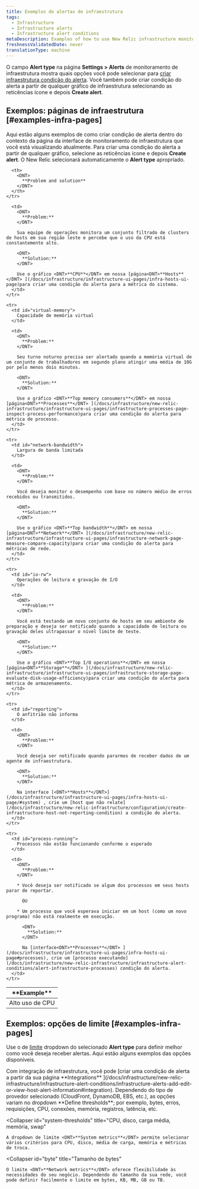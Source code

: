 ```yaml
---
title: Exemplos de alertas de infraestrutura
tags:
  - Infrastructure
  - Infrastructure alerts
  - Infrastructure alert conditions
metaDescription: Examples of how to use New Relic infrastructure monitoring to create alert conditions for your business needs.
freshnessValidatedDate: never
translationType: machine
---
```


O campo <DNT>**Alert type**</DNT> na página <DNT>**Settings > Alerts**</DNT> de monitoramento de infraestrutura mostra quais opções você pode selecionar para [criar infraestrutura condição do alerta](/docs/infrastructure/new-relic-infrastructure/infrastructure-alert-conditions/infrastructure-alerts-add-edit-or-view-host-alert-information). Você também pode criar condição do alerta a partir de qualquer gráfico de infraestrutura selecionando as reticências <Icon name="fe-more-horizontal"/> ícone e depois <DNT>**Create alert**</DNT>.

## Exemplos: páginas de infraestrutura [#examples-infra-pages]

Aqui estão alguns exemplos de como criar condição de alerta dentro do contexto da página da interface de monitoramento de infraestrutura que você está visualizando atualmente. Para criar uma condição do alerta a partir de qualquer gráfico, selecione as reticências <Icon name="fe-more-horizontal"/> ícone e depois <DNT>**Create alert**</DNT>. O New Relic selecionará automaticamente o <DNT>**Alert type**</DNT> apropriado.

<table>
  <thead>
    <tr>
      <th style={{ width: "200px" }}>
        <DNT>
          **Example**
        </DNT>
      </th>

      <th>
        <DNT>
          **Problem and solution**
        </DNT>
      </th>
    </tr>
  </thead>

  <tbody>
    <tr>
      <td id="cpu-usage">
        Alto uso de CPU
      </td>

      <td>
        <DNT>
          **Problem:**
        </DNT>

        Sua equipe de operações monitora um conjunto filtrado de clusters de hosts em sua região leste e percebe que o uso da CPU está constantemente alto.

        <DNT>
          **Solution:**
        </DNT>

        Use o gráfico <DNT>**CPU**</DNT> em nossa [página<DNT>**Hosts**</DNT> ](/docs/infrastructure/infrastructure-ui-pages/infra-hosts-ui-page)para criar uma condição do alerta para a métrica do sistema.
      </td>
    </tr>

    <tr>
      <td id="virtual-memory">
        Capacidade de memória virtual
      </td>

      <td>
        <DNT>
          **Problem:**
        </DNT>

        Seu turno noturno precisa ser alertado quando a memória virtual de um conjunto de trabalhadores em segundo plano atingir uma média de 10G por pelo menos dois minutos.

        <DNT>
          **Solution:**
        </DNT>

        Use o gráfico <DNT>**Top memory consumers**</DNT> em nossa [página<DNT>**Processes**</DNT> ](/docs/infrastructure/new-relic-infrastructure/infrastructure-ui-pages/infrastructure-processes-page-inspect-process-performance)para criar uma condição do alerta para métrica de processo.
      </td>
    </tr>

    <tr>
      <td id="network-bandwidth">
        Largura de banda limitada
      </td>

      <td>
        <DNT>
          **Problem:**
        </DNT>

        Você deseja monitor o desempenho com base no número médio de erros recebidos ou transmitidos.

        <DNT>
          **Solution:**
        </DNT>

        Use o gráfico <DNT>**Top bandwidth**</DNT> em nossa [página<DNT>**Network**</DNT> ](/docs/infrastructure/new-relic-infrastructure/infrastructure-ui-pages/infrastructure-network-page-measure-compare-capacity)para criar uma condição do alerta para métricas de rede.
      </td>
    </tr>

    <tr>
      <td id="io-rw">
        Operações de leitura e gravação de I/O
      </td>

      <td>
        <DNT>
          **Problem:**
        </DNT>

        Você está testando um novo conjunto de hosts em seu ambiente de preparação e deseja ser notificado quando a capacidade de leitura ou gravação deles ultrapassar o nível limite de teste.

        <DNT>
          **Solution:**
        </DNT>

        Use o gráfico <DNT>**Top I/O operations**</DNT> em nossa [página<DNT>**Storage**</DNT> ](/docs/infrastructure/new-relic-infrastructure/infrastructure-ui-pages/infrastructure-storage-page-evaluate-disk-usage-efficiency)para criar uma condição do alerta para métrica de armazenamento.
      </td>
    </tr>

    <tr>
      <td id="reporting">
        O anfitrião não informa
      </td>

      <td>
        <DNT>
          **Problem:**
        </DNT>

        Você deseja ser notificado quando pararmos de receber dados de um agente de infraestrutura.

        <DNT>
          **Solution:**
        </DNT>

        Na interface [<DNT>**Hosts**</DNT>](/docs/infrastructure/infrastructure-ui-pages/infra-hosts-ui-page/#system) , crie um [host que não relate](/docs/infrastructure/new-relic-infrastructure/configuration/create-infrastructure-host-not-reporting-condition) a condição do alerta.
      </td>
    </tr>

    <tr>
      <td id="process-running">
        Processos não estão funcionando conforme o esperado
      </td>

      <td>
        <DNT>
          **Problem:**
        </DNT>

        * Você deseja ser notificado se algum dos processos em seus hosts parar de reportar.

          OU

        * Um processo que você esperava iniciar em um host (como um novo programa) não está realmente em execução.

          <DNT>
            **Solution:**
          </DNT>

          Na [interface<DNT>**Processes**</DNT> ](/docs/infrastructure/infrastructure-ui-pages/infra-hosts-ui-page#processes), crie um [processo executando](/docs/infrastructure/new-relic-infrastructure/infrastructure-alert-conditions/alert-infrastructure-processes) condição do alerta.
      </td>
    </tr>
  </tbody>
</table>

## Exemplos: opções de limite [#examples-infra-pages]

Use o de [limite](/docs/alerts/new-relic-alerts/getting-started/alerts-glossary#alert-threshold) dropdown do selecionado <DNT>**Alert type**</DNT> para definir melhor como você deseja receber alertas. Aqui estão alguns exemplos das opções disponíveis.

<CollapserGroup>
  <Collapser
    id="integrations"
    title="Provedores de integração"
  >
    Com integração de infraestrutura, você pode [criar uma condição de alerta a partir da sua página <DNT>**Integrations**</DNT> ](/docs/infrastructure/new-relic-infrastructure/infrastructure-alert-conditions/infrastructure-alerts-add-edit-or-view-host-alert-information#integration). Dependendo do tipo de provedor selecionado (CloudFront, DynamoDB, EBS, etc.), as opções variam no dropdown <DNT>**Define thresholds**</DNT>; por exemplo, bytes, erros, requisições, CPU, conexões, memória, registros, latência, etc.
  </Collapser>

  <Collapser
    id="system-thresholds"
    title="CPU, disco, carga média, memória, swap"
  >
    A dropdown de limite <DNT>**System metrics**</DNT> permite selecionar vários critérios para CPU, disco, média de carga, memória e métricas de troca.
  </Collapser>

  <Collapser
    id="byte"
    title="Tamanho de bytes"
  >
    O limite <DNT>**Network metrics**</DNT> oferece flexibilidade às necessidades do seu negócio. Dependendo do tamanho da sua rede, você pode definir facilmente o limite em bytes, KB, MB, GB ou TB.
  </Collapser>
</CollapserGroup>